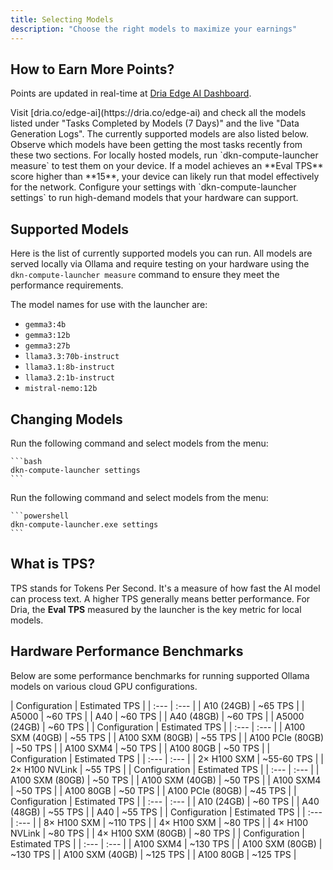 ```yaml
---
title: Selecting Models
description: "Choose the right models to maximize your earnings"
---
```


## How to Earn More Points?

Points are updated in real-time at [Dria Edge AI Dashboard](https://dria.co/edge-ai).

<Steps>
  <Step title="Check Active Models">
    Visit [dria.co/edge-ai](https://dria.co/edge-ai) and check all the models listed under "Tasks Completed by Models (7 Days)" and the live "Data Generation Logs". The currently supported models are also listed below.
  </Step>
  <Step title="Identify High-Demand Models">
    Observe which models have been getting the most tasks recently from these two sections.
  </Step>
  <Step title="Test Your Hardware">
    For locally hosted models, run `dkn-compute-launcher measure` to test them on your device.
  </Step>
  <Step title="Check Performance">
    If a model achieves an **Eval TPS** score higher than **15**, your device can likely run that model effectively for the network.
  </Step>
  <Step title="Start Running the Model">
    Configure your settings with `dkn-compute-launcher settings` to run high-demand models that your hardware can support.
  </Step>
</Steps>

## Supported Models

Here is the list of currently supported models you can run. All models are served locally via Ollama and require testing on your hardware using the `dkn-compute-launcher measure` command to ensure they meet the performance requirements.

The model names for use with the launcher are:

- `gemma3:4b`
- `gemma3:12b`
- `gemma3:27b`
- `llama3.3:70b-instruct`
- `llama3.1:8b-instruct`
- `llama3.2:1b-instruct`
- `mistral-nemo:12b`

## Changing Models

<Tabs>
  <Tab title="Linux / macOS">
    Run the following command and select models from the menu:
    
    ```bash
    dkn-compute-launcher settings
    ```
  </Tab>
  <Tab title="Windows">
    Run the following command and select models from the menu:
    
    ```powershell
    dkn-compute-launcher.exe settings
    ```
  </Tab>
</Tabs>

## What is TPS?

TPS stands for Tokens Per Second. It's a measure of how fast the AI model can process text. A higher TPS generally means better performance. For Dria, the **Eval TPS** measured by the launcher is the key metric for local models.

## Hardware Performance Benchmarks

Below are some performance benchmarks for running supported Ollama models on various cloud GPU configurations.

<AccordionGroup>
  <Accordion title="Gemma3 4B">
    | Configuration | Estimated TPS |
    | :--- | :--- |
    | A10 (24GB) | ~65 TPS |
    | A5000 | ~60 TPS |
    | A40 | ~60 TPS |
    | A40 (48GB) | ~60 TPS |
    | A5000 (24GB) | ~60 TPS |
  </Accordion>

  <Accordion title="Gemma3 12B">
    | Configuration | Estimated TPS |
    | :--- | :--- |
    | A100 SXM (40GB) | ~55 TPS |
    | A100 SXM (80GB) | ~55 TPS |
    | A100 PCIe (80GB) | ~50 TPS |
    | A100 SXM4 | ~50 TPS |
    | A100 80GB | ~50 TPS |
  </Accordion>

  <Accordion title="Gemma3 27B">
    | Configuration | Estimated TPS |
    | :--- | :--- |
    | 2× H100 SXM | ~55-60 TPS |
    | 2× H100 NVLink | ~55 TPS |
  </Accordion>

  <Accordion title="Llama 3.1 8B Instruct">
    | Configuration | Estimated TPS |
    | :--- | :--- |
    | A100 SXM (80GB) | ~50 TPS |
    | A100 SXM (40GB) | ~50 TPS |
    | A100 SXM4 | ~50 TPS |
    | A100 80GB | ~50 TPS |
    | A100 PCIe (80GB) | ~45 TPS |
  </Accordion>
  
  <Accordion title="Llama 3.2 1B Instruct">
    | Configuration | Estimated TPS |
    | :--- | :--- |
    | A10 (24GB) | ~60 TPS |
    | A40 (48GB) | ~55 TPS |
    | A40 | ~55 TPS |
  </Accordion>

  <Accordion title="Llama 3.3 70B Instruct">
    | Configuration | Estimated TPS |
    | :--- | :--- |
    | 8× H100 SXM | ~110 TPS |
    | 4× H100 SXM | ~80 TPS |
    | 4× H100 NVLink | ~80 TPS |
    | 4× H100 SXM (80GB) | ~80 TPS |
  </Accordion>

  <Accordion title="Mistral Nemo 12B Instruct">
    | Configuration | Estimated TPS |
    | :--- | :--- |
    | A100 SXM4 | ~130 TPS |
    | A100 SXM (80GB) | ~130 TPS |
    | A100 SXM (40GB) | ~125 TPS |
    | A100 80GB | ~125 TPS |
  </Accordion>
</AccordionGroup>

 
